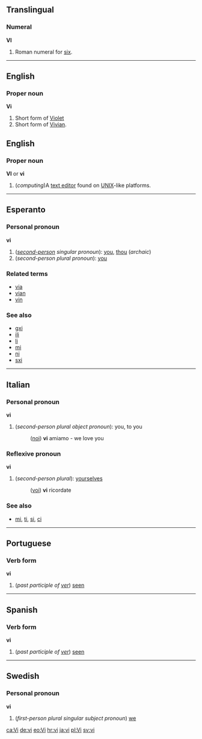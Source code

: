==Translingual==
===Numeral===
'''VI'''

#Roman numeral for [[six]].

----
==English==
===Proper noun===
'''Vi'''

#Short form of [[Violet]]
#Short form of [[Vivian]].

==English==
===Proper noun===
'''VI''' or '''vi'''

#(''computing'')A [[text editor]] found on [[UNIX]]-like platforms.

----
==Esperanto==
===Personal pronoun===
'''vi''' 

#(''[[second-person]] singular pronoun''): [[you]], [[thou]] (''archaic'')
#(''second-person plural pronoun''): [[you]]

===Related terms===
*[[via#Esperanto|via]]
*[[vian]]
*[[vin#Esperanto|vin]]

===See also===
*[[gxi]]
*[[ili]]
*[[li]]
*[[mi]]
*[[ni]]
*[[sxi]]

----
==Italian==
===Personal pronoun===
'''vi'''

#(''second-person plural object pronoun''): you, to you
#:([[noi]]) '''vi''' amiamo - we love you

===Reflexive pronoun===
'''vi'''

#(''second-person plural''): [[yourselves]]
#:([[voi]]) '''vi''' ricordate

===See also===
*[[mi]], [[ti]], [[si]], [[ci]]

----
==Portuguese==
===Verb form===
'''vi'''

#(''past participle of [[ver]]'') [[seen]]

----
==Spanish==
===Verb form===
'''vi'''

#(''past participle of [[ver]]'') [[seen]]

----
==Swedish==
===Personal pronoun===
'''vi'''

#(''first-person plural singular subject pronoun'') [[we]]

[[ca:Vi]]
[[de:vi]]
[[eo:Vi]]
[[hr:vi]]
[[ja:vi]]
[[pl:Vi]]
[[sv:vi]]